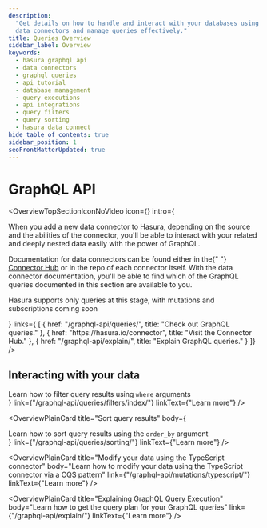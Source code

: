 ```yaml
---
description:
  "Get details on how to handle and interact with your databases using Hasura's GraphQL API. Learn methods to initialize
  data connectors and manage queries effectively."
title: Queries Overview
sidebar_label: Overview
keywords:
  - hasura graphql api
  - data connectors
  - graphql queries
  - api tutorial
  - database management
  - query executions
  - api integrations
  - query filters
  - query sorting
  - hasura data connect
hide_table_of_contents: true
sidebar_position: 1
seoFrontMatterUpdated: true
---
```



# GraphQL API

<OverviewTopSectionIconNoVideo
icon={<Icon />}
intro={
<div className="overview-text">
  <p>
    When you add a new data connector to Hasura, depending on the source and the abilities of the connector, you'll be
    able to interact with your related and deeply nested data easily with the power of GraphQL.
  </p>
  <p>
    Documentation for data connectors can be found either in the{" "}
    <a href="https://hasura.io/connectors">Connector Hub</a> or in the repo of each connector itself. With the data
    connector documentation, you'll be able to find which of the GraphQL queries documented in this section are
    available to you.
  </p>
  <p>Hasura supports only queries at this stage, with mutations and subscriptions coming soon</p></div>
}
  links={
    [
      {
        href: "/graphql-api/queries/",
        title: "Check out GraphQL queries."
      },
      {
        href: "https://hasura.io/connector",
        title: "Visit the Connector Hub."
      },
      {
        href: "/graphql-api/explain/",
        title: "Explain GraphQL queries."
      }
  ]}
/>

## Interacting with your data

<div className="overview-gallery card-wrapper">
  <OverviewPlainCard
    title="Filter query results"
    body={<div>Learn how to filter query results using <code>where</code> arguments</div>}
    link={"/graphql-api/queries/filters/index/"}
    linkText={"Learn more"}
  />

  <OverviewPlainCard
    title="Sort query results"
    body={<div>Learn how to sort query results using the <code>order_by</code> argument</div>}
    link={"/graphql-api/queries/sorting/"}
    linkText={"Learn more"}
  />

  <OverviewPlainCard
    title="Modify your data using the TypeScript connector"
    body="Learn how to modify your data using the TypeScript connector via a CQS pattern"
    link={"/graphql-api/mutations/typescript/"}
    linkText={"Learn more"}
  />

  <OverviewPlainCard
    title="Explaining GraphQL Query Execution"
    body="Learn how to get the query plan for your GraphQL queries"
    link={"/graphql-api/explain/"}
    linkText={"Learn more"}
    />

</div>
